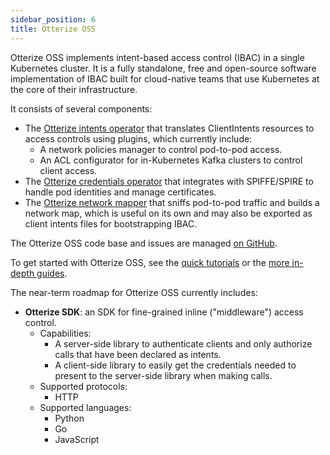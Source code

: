 ```yaml
---
sidebar_position: 6
title: Otterize OSS
---
```


Otterize OSS implements intent-based access control (IBAC) in a single Kubernetes cluster.
It is a fully standalone, free and open-source software implementation of IBAC built for cloud-native
teams that use Kubernetes at the core of their infrastructure.

It consists of several components:
- The [Otterize intents operator](reference/configuration/intents-operator) that translates ClientIntents resources to
access controls using plugins, which currently include:
  - A network policies manager to control pod-to-pod access.
  - An ACL configurator for in-Kubernetes Kafka clusters to control client access.
- The [Otterize credentials operator](reference/configuration/credentials-operator) that integrates with SPIFFE/SPIRE
to handle pod identities and manage certificates.
- The [Otterize network mapper](reference/configuration/network-mapper) that sniffs pod-to-pod traffic and builds a network map,
which is useful on its own and may also be exported as client intents files for bootstrapping IBAC.

The Otterize OSS code base and issues are managed [on GitHub](https://github.com/otterize).

To get started with Otterize OSS, see the [quick tutorials](/quick-tutorials) or the [more in-depth guides](/guides).

The near-term roadmap for Otterize OSS currently includes:
- **Otterize SDK**: an SDK for fine-grained inline ("middleware") access control.
  - Capabilities:
    - A server-side library to authenticate clients and only authorize calls that have been declared as intents.
    - A client-side library to easily get the credentials needed to present to the server-side library when making calls.
  - Supported protocols:
    - HTTP
  - Supported languages:
    - Python
    - Go
    - JavaScript



